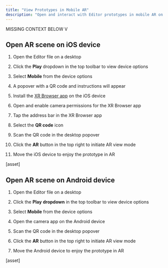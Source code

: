 ```yaml
---
title: "View Prototypes in Mobile AR"
description: "Open and interact with Editor prototypes in mobile AR on iOS or Android devices. "
---
```


MISSING CONTEXT BELOW V

<Accordion title="Anchoring scenes to the real world in mobile AR " defaultOpen={false} />

## Open AR scene on iOS device

1. Open the Editor file on a desktop

2. Click the **Play** dropdown in the top toolbar to view device options

3. Select **Mobile** from the device options

4. A popover with a QR code and instructions will appear

5. Install the [XR Browser app](https://apps.apple.com/us/app/xr-browser/id1588029989) on the iOS device&#x20;

6. Open and enable camera permissions for the XR Browser app&#x20;

7. Tap the address bar in the XR Browser app&#x20;

8. Select the **QR code** icon&#x20;

9. Scan the QR code in the desktop popover

10. Click the **AR** button in the top right to initiate AR view mode

11. Move the iOS device to enjoy the prototype in AR

\[asset]

## Open AR scene on Android device

1. Open the Editor file on a desktop

2. Click the **Play** **dropdown** in the top toolbar to view device options

3. Select **Mobile** from the device options

4. Open the camera app on the Android device

5. Scan the QR code in the desktop popover

6. Click the **AR** button in the top right to initiate AR view mode

7. Move the Android device to enjoy the prototype in AR

\[asset]